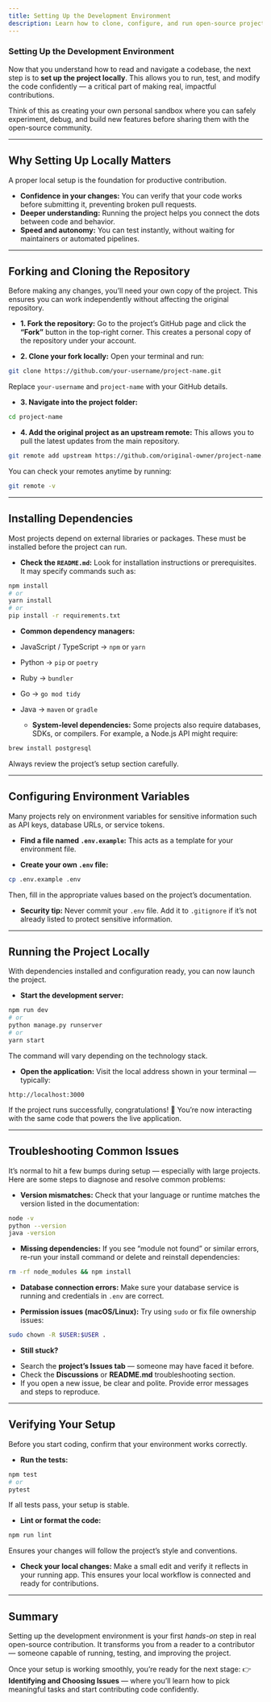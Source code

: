 ```yaml
---
title: Setting Up the Development Environment
description: Learn how to clone, configure, and run open-source projects locally so you can start contributing effectively.
---
```


### Setting Up the Development Environment

Now that you understand how to read and navigate a codebase, the next step is to **set up the project locally**.
This allows you to run, test, and modify the code confidently — a critical part of making real, impactful contributions.

Think of this as creating your own personal sandbox where you can safely experiment, debug, and build new features before sharing them with the open-source community.

-----

## Why Setting Up Locally Matters

A proper local setup is the foundation for productive contribution.

  * **Confidence in your changes:** You can verify that your code works before submitting it, preventing broken pull requests.
  * **Deeper understanding:** Running the project helps you connect the dots between code and behavior.
  * **Speed and autonomy:** You can test instantly, without waiting for maintainers or automated pipelines.

-----

## Forking and Cloning the Repository

Before making any changes, you’ll need your own copy of the project. This ensures you can work independently without affecting the original repository.

  * **1. Fork the repository:**
Go to the project’s GitHub page and click the **“Fork”** button in the top-right corner.
This creates a personal copy of the repository under your account.

  * **2. Clone your fork locally:**
Open your terminal and run:
```bash
git clone https://github.com/your-username/project-name.git
```
Replace `your-username` and `project-name` with your GitHub details.

  * **3. Navigate into the project folder:**
```bash
cd project-name
```

  * **4. Add the original project as an upstream remote:**
This allows you to pull the latest updates from the main repository.
```bash
git remote add upstream https://github.com/original-owner/project-name.git
```
You can check your remotes anytime by running:
```bash
git remote -v
```

-----

## Installing Dependencies

Most projects depend on external libraries or packages. These must be installed before the project can run.

  * **Check the `README.md`:**
Look for installation instructions or prerequisites.
It may specify commands such as:
```bash
npm install
# or
yarn install
# or
pip install -r requirements.txt
```

  * **Common dependency managers:**
- JavaScript / TypeScript → `npm` or `yarn`
- Python → `pip` or `poetry`
- Ruby → `bundler`
- Go → `go mod tidy`
- Java → `maven` or `gradle`

  * **System-level dependencies:**
Some projects also require databases, SDKs, or compilers.
For example, a Node.js API might require:
```bash
brew install postgresql
```
Always review the project’s setup section carefully.

-----

## Configuring Environment Variables

Many projects rely on environment variables for sensitive information such as API keys, database URLs, or service tokens.

  * **Find a file named `.env.example`:**
This acts as a template for your environment file.

  * **Create your own `.env` file:**
```bash
cp .env.example .env
```
Then, fill in the appropriate values based on the project’s documentation.

  * **Security tip:**
Never commit your `.env` file.
Add it to `.gitignore` if it’s not already listed to protect sensitive information.

-----

## Running the Project Locally

With dependencies installed and configuration ready, you can now launch the project.

  * **Start the development server:**
```bash
npm run dev
# or
python manage.py runserver
# or
yarn start
```
The command will vary depending on the technology stack.

  * **Open the application:**
Visit the local address shown in your terminal — typically:
```text
http://localhost:3000
```
If the project runs successfully, congratulations! 🎉 You’re now interacting with the same code that powers the live application.

-----

## Troubleshooting Common Issues

It’s normal to hit a few bumps during setup — especially with large projects.
Here are some steps to diagnose and resolve common problems:

  * **Version mismatches:**
Check that your language or runtime matches the version listed in the documentation:
```bash
node -v
python --version
java -version
```

  * **Missing dependencies:**
If you see “module not found” or similar errors, re-run your install command or delete and reinstall dependencies:
```bash
rm -rf node_modules && npm install
```

  * **Database connection errors:**
Make sure your database service is running and credentials in `.env` are correct.

  * **Permission issues (macOS/Linux):**
Try using `sudo` or fix file ownership issues:
```bash
sudo chown -R $USER:$USER .
```

  * **Still stuck?**
- Search the **project’s Issues tab** — someone may have faced it before.
- Check the **Discussions** or **README.md** troubleshooting section.
- If you open a new issue, be clear and polite. Provide error messages and steps to reproduce.

-----

## Verifying Your Setup

Before you start coding, confirm that your environment works correctly.

  * **Run the tests:**
```bash
npm test
# or
pytest
```
If all tests pass, your setup is stable.

  * **Lint or format the code:**
```bash
npm run lint
```
Ensures your changes will follow the project’s style and conventions.

  * **Check your local changes:**
Make a small edit and verify it reflects in your running app.
This ensures your local workflow is connected and ready for contributions.

-----

## Summary

Setting up the development environment is your first *hands-on* step in real open-source contribution.
It transforms you from a reader to a contributor — someone capable of running, testing, and improving the project.

Once your setup is working smoothly, you’re ready for the next stage:
👉 **Identifying and Choosing Issues** — where you’ll learn how to pick meaningful tasks and start contributing code confidently.
